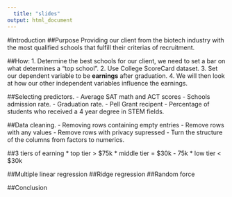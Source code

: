 ```yaml
---
  title: "slides"
output: html_document
---
```


#Introduction
##Purpose
Providing our client from the biotech industry with the most qualified schools that fulfill their criterias of recruitment. 

##How: 
1. Determine the best schools for our client, we need to set a bar on what determines a "top school".
2. Use College ScoreCard dataset. 
3. Set our dependent variable to be **earnings** after graduation. 
4. We will then look at how our other independent variables influence the earnings.

##Selecting predictors. 
    - Average SAT math and ACT scores
    - Schools admission rate. 
    - Graduation rate.
    - Pell Grant recipent 
    - Percentage of students who received a 4 year degree in STEM fields.

##Data cleaning. 
    - Removing rows containing empty entries 
    - Remove rows with any values
    - Remove rows with privacy supressed 
    - Turn the structure of the columns from factors to numerics. 

##3 tiers of earning
* top tier > $75k
* middle tier = $30k - 75k
* low tier < $30k


##Multiple linear regression
##Ridge regression
##Random force

##Conclusion

